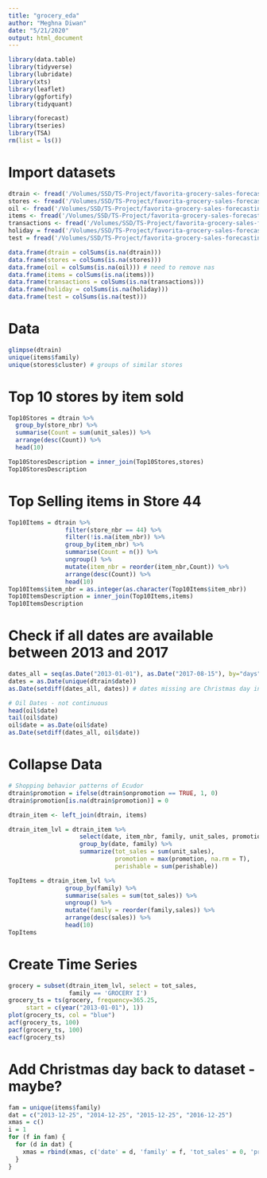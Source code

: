 ```yaml
---
title: "grocery_eda"
author: "Meghna Diwan"
date: "5/21/2020"
output: html_document
---
```


```r
library(data.table)
library(tidyverse)
library(lubridate)
library(xts)
library(leaflet)
library(ggfortify)
library(tidyquant)

library(forecast)
library(tseries)
library(TSA)
rm(list = ls())
```


# Import datasets
```r
dtrain <- fread('/Volumes/SSD/TS-Project/favorita-grocery-sales-forecasting/train.csv', showProgress = FALSE)
stores <- fread('/Volumes/SSD/TS-Project/favorita-grocery-sales-forecasting/stores.csv')
oil <- fread('/Volumes/SSD/TS-Project/favorita-grocery-sales-forecasting/oil.csv')
items <- fread('/Volumes/SSD/TS-Project/favorita-grocery-sales-forecasting/items.csv')
transactions <- fread('/Volumes/SSD/TS-Project/favorita-grocery-sales-forecasting/transactions.csv')
holiday = fread('/Volumes/SSD/TS-Project/favorita-grocery-sales-forecasting/holidays_events.csv')
test = fread('/Volumes/SSD/TS-Project/favorita-grocery-sales-forecasting/test.csv')
```

```r
data.frame(dtrain = colSums(is.na(dtrain)))
data.frame(stores = colSums(is.na(stores)))
data.frame(oil = colSums(is.na(oil))) # need to remove nas
data.frame(items = colSums(is.na(items)))
data.frame(transactions = colSums(is.na(transactions)))
data.frame(holiday = colSums(is.na(holiday)))
data.frame(test = colSums(is.na(test)))
```


# Data
```r
glimpse(dtrain)
unique(items$family)
unique(stores$cluster) # groups of similar stores
```

# Top 10 stores by item sold
```r
Top10Stores = dtrain %>%
  group_by(store_nbr) %>%
  summarise(Count = sum(unit_sales)) %>%
  arrange(desc(Count)) %>%
  head(10) 

Top10StoresDescription = inner_join(Top10Stores,stores)
Top10StoresDescription
```

# Top Selling items in Store 44
```r
Top10Items = dtrain %>%
                filter(store_nbr == 44) %>%
                filter(!is.na(item_nbr)) %>%
                group_by(item_nbr) %>%
                summarise(Count = n()) %>%
                ungroup() %>%
                mutate(item_nbr = reorder(item_nbr,Count)) %>%
                arrange(desc(Count)) %>%
                head(10)
Top10Items$item_nbr = as.integer(as.character(Top10Items$item_nbr))
Top10ItemsDescription = inner_join(Top10Items,items)
Top10ItemsDescription
```

# Check if all dates are available between 2013 and 2017
```r
dates_all = seq(as.Date("2013-01-01"), as.Date("2017-08-15"), by="days")
dates = as.Date(unique(dtrain$date))
as.Date(setdiff(dates_all, dates)) # dates missing are Christmas day in all 4 years - stores closed on that date

# Oil Dates - not continuous
head(oil$date)
tail(oil$date)
oil$date = as.Date(oil$date)
as.Date(setdiff(dates_all, oil$date))

```

# Collapse Data
```r
# Shopping behavior patterns of Ecudor
dtrain$promotion = ifelse(dtrain$onpromotion == TRUE, 1, 0)
dtrain$promotion[is.na(dtrain$promotion)] = 0

dtrain_item <- left_join(dtrain, items)

dtrain_item_lvl = dtrain_item %>%
                    select(date, item_nbr, family, unit_sales, promotion, perishable) %>%
                    group_by(date, family) %>%
                    summarize(tot_sales = sum(unit_sales), 
                              promotion = max(promotion, na.rm = T),
                              perishable = sum(perishable))

TopItems = dtrain_item_lvl %>%
                group_by(family) %>%
                summarise(sales = sum(tot_sales)) %>%
                ungroup() %>%
                mutate(family = reorder(family,sales)) %>%
                arrange(desc(sales)) %>%
                head(10)
TopItems
```

# Create Time Series
```r
grocery = subset(dtrain_item_lvl, select = tot_sales,
                 family == 'GROCERY I')
grocery_ts = ts(grocery, frequency=365.25, 
     start = c(year("2013-01-01"), 1))
plot(grocery_ts, col = "blue")
acf(grocery_ts, 100)
pacf(grocery_ts, 100)
eacf(grocery_ts)
```

# Add Christmas day back to dataset - maybe?
```r
fam = unique(items$family)
dat = c("2013-12-25", "2014-12-25", "2015-12-25", "2016-12-25")
xmas = c()
i = 1
for (f in fam) {
  for (d in dat) {
    xmas = rbind(xmas, c('date' = d, 'family' = f, 'tot_sales' = 0, 'promotion' = 0, 'perishable' = 0))
  }
}
```

